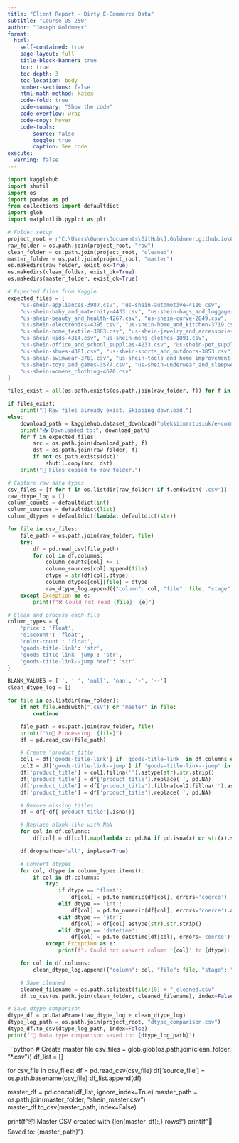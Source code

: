 ```yaml
---
title: "Client Report - Dirty E-Commerce Data"
subtitle: "Course DS 250"
author: "Joseph Goldmeer"
format:
  html:
    self-contained: true
    page-layout: full
    title-block-banner: true
    toc: true
    toc-depth: 3
    toc-location: body
    number-sections: false
    html-math-method: katex
    code-fold: true
    code-summary: "Show the code"
    code-overflow: wrap
    code-copy: hover
    code-tools:
        source: false
        toggle: true
        caption: See code
execute: 
  warning: false
---
```


```python
import kagglehub
import shutil
import os
import pandas as pd
from collections import defaultdict
import glob
import matplotlib.pyplot as plt

# Folder setup
project_root = r"C:\Users\Owner\Documents\GitHub\J.Goldmeer.github.io\Cleansing_Projects\shien_data"
raw_folder = os.path.join(project_root, "raw")
clean_folder = os.path.join(project_root, "cleaned")
master_folder = os.path.join(project_root, "master")
os.makedirs(raw_folder, exist_ok=True)
os.makedirs(clean_folder, exist_ok=True)
os.makedirs(master_folder, exist_ok=True)

# Expected files from Kaggle
expected_files = [
    "us-shein-appliances-3987.csv", "us-shein-automotive-4110.csv",
    "us-shein-baby_and_maternity-4433.csv", "us-shein-bags_and_luggage-4299.csv",
    "us-shein-beauty_and_health-4267.csv", "us-shein-curve-2849.csv",
    "us-shein-electronics-4395.csv", "us-shein-home_and_kitchen-3719.csv",
    "us-shein-home_textile-3883.csv", "us-shein-jewelry_and_accessories-3548.csv",
    "us-shein-kids-4314.csv", "us-shein-mens_clothes-1891.csv",
    "us-shein-office_and_school_supplies-4233.csv", "us-shein-pet_supplies-4083.csv",
    "us-shein-shoes-4381.csv", "us-shein-sports_and_outdoors-3853.csv",
    "us-shein-swimwear-3761.csv", "us-shein-tools_and_home_improvement-3903.csv",
    "us-shein-toys_and_games-3577.csv", "us-shein-underwear_and_sleepwear-4019.csv",
    "us-shein-womens_clothing-4620.csv"
]

files_exist = all(os.path.exists(os.path.join(raw_folder, f)) for f in expected_files)

if files_exist:
    print("📁 Raw files already exist. Skipping download.")
else:
    download_path = kagglehub.dataset_download("oleksiimartusiuk/e-commerce-data-shein")
    print("📥 Downloaded to:", download_path)
    for f in expected_files:
        src = os.path.join(download_path, f)
        dst = os.path.join(raw_folder, f)
        if not os.path.exists(dst):
            shutil.copy(src, dst)
    print("📂 Files copied to raw folder.")
```

```python
# Capture raw data types
csv_files = [f for f in os.listdir(raw_folder) if f.endswith('.csv')]
raw_dtype_log = []
column_counts = defaultdict(int)
column_sources = defaultdict(list)
column_dtypes = defaultdict(lambda: defaultdict(str))

for file in csv_files:
    file_path = os.path.join(raw_folder, file)
    try:
        df = pd.read_csv(file_path)
        for col in df.columns:
            column_counts[col] += 1
            column_sources[col].append(file)
            dtype = str(df[col].dtype)
            column_dtypes[col][file] = dtype
            raw_dtype_log.append({"column": col, "file": file, "stage": "raw", "dtype": dtype})
    except Exception as e:
        print(f"❌ Could not read {file}: {e}")
```

```python
# Clean and process each file
column_types = {
    'price': 'float',
    'discount': 'float',
    'color-count': 'float',
    'goods-title-link': 'str',
    'goods-title-link--jump': 'str',
    'goods-title-link--jump href': 'str'
}

BLANK_VALUES = ['', ' ', 'null', 'nan', '-', '--']
clean_dtype_log = []

for file in os.listdir(raw_folder):
    if not file.endswith(".csv") or "master" in file:
        continue

    file_path = os.path.join(raw_folder, file)
    print(f"\n📂 Processing: {file}")
    df = pd.read_csv(file_path)

    # Create 'product_title'
    col1 = df['goods-title-link'] if 'goods-title-link' in df.columns else pd.Series([pd.NA] * len(df))
    col2 = df['goods-title-link--jump'] if 'goods-title-link--jump' in df.columns else pd.Series([pd.NA] * len(df))
    df['product_title'] = col1.fillna('').astype(str).str.strip()
    df['product_title'] = df['product_title'].replace('', pd.NA)
    df['product_title'] = df['product_title'].fillna(col2.fillna('').astype(str).str.strip())
    df['product_title'] = df['product_title'].replace('', pd.NA)

    # Remove missing titles
    df = df[~df['product_title'].isna()]

    # Replace blank-like with NaN
    for col in df.columns:
        df[col] = df[col].map(lambda x: pd.NA if pd.isna(x) or str(x).strip().lower() in BLANK_VALUES else x)

    df.dropna(how='all', inplace=True)

    # Convert dtypes
    for col, dtype in column_types.items():
        if col in df.columns:
            try:
                if dtype == 'float':
                    df[col] = pd.to_numeric(df[col], errors='coerce')
                elif dtype == 'int':
                    df[col] = pd.to_numeric(df[col], errors='coerce').astype('Int64')
                elif dtype == 'str':
                    df[col] = df[col].astype(str).str.strip()
                elif dtype == 'datetime':
                    df[col] = pd.to_datetime(df[col], errors='coerce')
            except Exception as e:
                print(f"⚠️ Could not convert column '{col}' to {dtype}: {e}")

    for col in df.columns:
        clean_dtype_log.append({"column": col, "file": file, "stage": "cleaned", "dtype": str(df[col].dtype)})

    # Save cleaned
    cleaned_filename = os.path.splitext(file)[0] + "_cleaned.csv"
    df.to_csv(os.path.join(clean_folder, cleaned_filename), index=False)
```

```python
# Save dtype comparison
dtype_df = pd.DataFrame(raw_dtype_log + clean_dtype_log)
dtype_log_path = os.path.join(project_root, "dtype_comparison.csv")
dtype_df.to_csv(dtype_log_path, index=False)
print(f"📄 Data type comparison saved to: {dtype_log_path}")
```

```python
# Create master file
csv_files = glob.glob(os.path.join(clean_folder, "*.csv"))
df_list = []

for csv_file in csv_files:
    df = pd.read_csv(csv_file)
    df['source_file'] = os.path.basename(csv_file)
    df_list.append(df)

master_df = pd.concat(df_list, ignore_index=True)
master_path = os.path.join(master_folder, "shein_master.csv")
master_df.to_csv(master_path, index=False)

print(f"\n📦 Master CSV created with {len(master_df):,} rows!")
print(f"💾 Saved to: {master_path}")